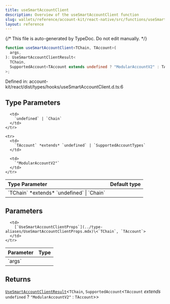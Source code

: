 ```yaml
---
title: useSmartAccountClient
description: Overview of the useSmartAccountClient function
slug: wallets/reference/account-kit/react-native/src/functions/useSmartAccountClient
layout: reference
---
```


{/* This file is auto-generated by TypeDoc. Do not edit manually. */}

```ts
function useSmartAccountClient<TChain, TAccount>(
  args,
): UseSmartAccountClientResult<
  TChain,
  SupportedAccount<TAccount extends undefined ? "ModularAccountV2" : TAccount>
>;
```

Defined in: account-kit/react/dist/types/hooks/useSmartAccountClient.d.ts:6

## Type Parameters

<table>
  <thead>
    <tr>
      <th align="left">Type Parameter</th>
      <th align="left">Default type</th>
    </tr>
  </thead>

  <tbody>
    <tr>
      <td>
        `TChain` *extends* `undefined` | `Chain`
      </td>

      <td>
        `undefined` | `Chain`
      </td>
    </tr>

    <tr>
      <td>
        `TAccount` *extends* `undefined` | `SupportedAccountTypes`
      </td>

      <td>
        `"ModularAccountV2"`
      </td>
    </tr>

  </tbody>
</table>

## Parameters

<table>
  <thead>
    <tr>
      <th align="left">Parameter</th>
      <th align="left">Type</th>
    </tr>
  </thead>

  <tbody>
    <tr>
      <td>
        `args`
      </td>

      <td>
        [`UseSmartAccountClientProps`](../type-aliases/UseSmartAccountClientProps.mdx)\<`TChain`, `TAccount`>
      </td>
    </tr>

  </tbody>
</table>

## Returns

[`UseSmartAccountClientResult`](../type-aliases/UseSmartAccountClientResult.mdx)\<`TChain`, `SupportedAccount`\<`TAccount` _extends_ `undefined` ? `"ModularAccountV2"` : `TAccount`>>
